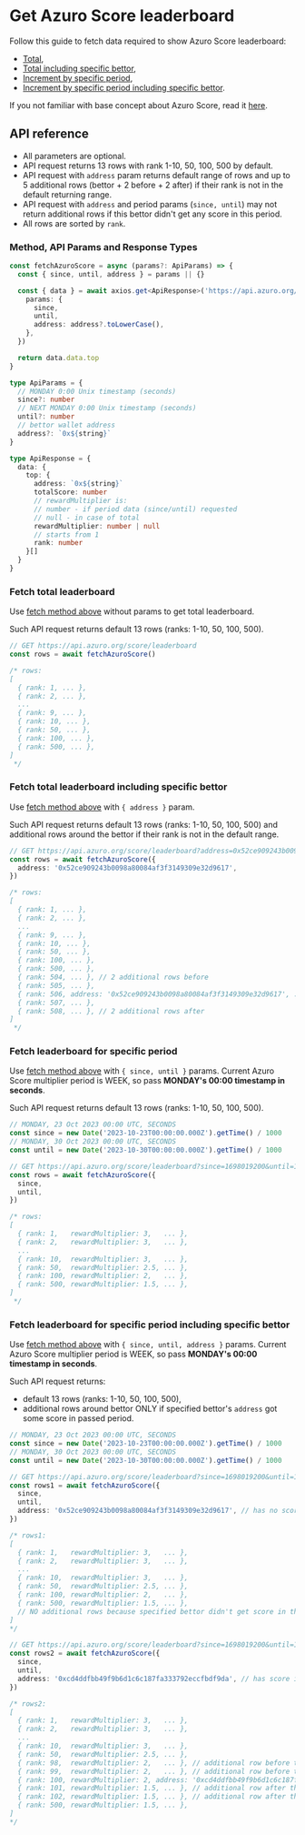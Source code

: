 # Get Azuro Score leaderboard

Follow this guide to fetch data required to show Azuro Score leaderboard:
- [Total](#fetch-total-leaderboard),
- [Total including specific bettor](#fetch-total-leaderboard-including-specific-bettor),
- [Increment by specific period](#fetch-leaderboard-for-specific-period),
- [Increment by specific period including specific bettor](#fetch-leaderboard-for-specific-period-including-specific-bettor).

If you not familiar with base concept about Azuro Score, read it [here](/concepts/azuro-score/overview).

## API reference

- All parameters are optional.
- API request returns 13 rows with rank 1-10, 50, 100, 500 by default.
- API request with `address` param returns default range of rows and up to 5 additional rows (bettor + 2 before + 2 after) if their rank is not in the default returning range.
- API request with `address` and period params (`since, until`) may not return additional rows if this bettor didn't get any score in this period.
- All rows are sorted by `rank`.

### Method, API Params and Response Types

```ts copy
const fetchAzuroScore = async (params?: ApiParams) => {
  const { since, until, address } = params || {}

  const { data } = await axios.get<ApiResponse>('https://api.azuro.org/score/leaderboard', {
    params: {
      since,
      until,
      address: address?.toLowerCase(),
    },
  })

  return data.data.top
}

type ApiParams = {
  // MONDAY 0:00 Unix timestamp (seconds)
  since?: number
  // NEXT MONDAY 0:00 Unix timestamp (seconds)
  until?: number
  // bettor wallet address
  address?: `0x${string}`
}

type ApiResponse = {
  data: {
    top: {
      address: `0x${string}`
      totalScore: number
      // rewardMultiplier is:
      // number - if period data (since/until) requested
      // null - in case of total
      rewardMultiplier: number | null
      // starts from 1
      rank: number
    }[]
  }
}
```

### Fetch total leaderboard

Use [fetch method above](#method-api-params-and-response-types) without params to get total leaderboard.

Such API request returns default 13 rows (ranks: 1-10, 50, 100, 500).
```ts
// GET https://api.azuro.org/score/leaderboard
const rows = await fetchAzuroScore()

/* rows:
[
  { rank: 1, ... },
  { rank: 2, ... },
  ...
  { rank: 9, ... },
  { rank: 10, ... },
  { rank: 50, ... },
  { rank: 100, ... },
  { rank: 500, ... },
]
 */
```

### Fetch total leaderboard including specific bettor
Use [fetch method above](#method-api-params-and-response-types) with `{ address }` param.

Such API request returns default 13 rows (ranks: 1-10, 50, 100, 500) and additional rows around the bettor if their rank is not in the default range.
```ts
// GET https://api.azuro.org/score/leaderboard?address=0x52ce909243b0098a80084af3f3149309e32d9617
const rows = await fetchAzuroScore({
  address: '0x52ce909243b0098a80084af3f3149309e32d9617',
})

/* rows:
[
  { rank: 1, ... },
  { rank: 2, ... },
  ...
  { rank: 9, ... },
  { rank: 10, ... },
  { rank: 50, ... },
  { rank: 100, ... },
  { rank: 500, ... },
  { rank: 504, ... }, // 2 additional rows before
  { rank: 505, ... },
  { rank: 506, address: '0x52ce909243b0098a80084af3f3149309e32d9617', ... }, // specified bettor
  { rank: 507, ... },
  { rank: 508, ... }, // 2 additional rows after
]
 */
```

### Fetch leaderboard for specific period

Use [fetch method above](#method-api-params-and-response-types) with `{ since, until }` params.
Current Azuro Score multiplier period is WEEK, so pass **MONDAY's 00:00 timestamp in seconds**.

Such API request returns default 13 rows (ranks: 1-10, 50, 100, 500).

```ts
// MONDAY, 23 Oct 2023 00:00 UTC, SECONDS
const since = new Date('2023-10-23T00:00:00.000Z').getTime() / 1000
// MONDAY, 30 Oct 2023 00:00 UTC, SECONDS
const until = new Date('2023-10-30T00:00:00.000Z').getTime() / 1000

// GET https://api.azuro.org/score/leaderboard?since=1698019200&until=1698624000
const rows = await fetchAzuroScore({
  since,
  until,
})

/* rows:
[
  { rank: 1,   rewardMultiplier: 3,   ... },
  { rank: 2,   rewardMultiplier: 3,   ... },
  ...
  { rank: 10,  rewardMultiplier: 3,   ... },
  { rank: 50,  rewardMultiplier: 2.5, ... },
  { rank: 100, rewardMultiplier: 2,   ... },
  { rank: 500, rewardMultiplier: 1.5, ... },
]
 */
```

### Fetch leaderboard for specific period including specific bettor

Use [fetch method above](#method-api-params-and-response-types) with `{ since, until, address }` params.
Current Azuro Score multiplier period is WEEK, so pass **MONDAY's 00:00 timestamp in seconds**.

Such API request returns:
- default 13 rows (ranks: 1-10, 50, 100, 500),
- additional rows around bettor ONLY if specified bettor's `address` got some score in passed period.

```ts
// MONDAY, 23 Oct 2023 00:00 UTC, SECONDS
const since = new Date('2023-10-23T00:00:00.000Z').getTime() / 1000
// MONDAY, 30 Oct 2023 00:00 UTC, SECONDS
const until = new Date('2023-10-30T00:00:00.000Z').getTime() / 1000

// GET https://api.azuro.org/score/leaderboard?since=1698019200&until=1698624000&address=0x52ce909243b0098a80084af3f3149309e32d9617
const rows1 = await fetchAzuroScore({
  since,
  until,
  address: '0x52ce909243b0098a80084af3f3149309e32d9617', // has no score in this period
})

/* rows1:
[
  { rank: 1,   rewardMultiplier: 3,   ... },
  { rank: 2,   rewardMultiplier: 3,   ... },
  ...
  { rank: 10,  rewardMultiplier: 3,   ... },
  { rank: 50,  rewardMultiplier: 2.5, ... },
  { rank: 100, rewardMultiplier: 2,   ... },
  { rank: 500, rewardMultiplier: 1.5, ... },
  // NO additional rows because specified bettor didn't get score in this period!
]
*/

// GET https://api.azuro.org/score/leaderboard?since=1698019200&until=1698624000&address=0xcd4ddfbb49f9b6d1c6c187fa333792eccfbdf9da
const rows2 = await fetchAzuroScore({
  since,
  until,
  address: '0xcd4ddfbb49f9b6d1c6c187fa333792eccfbdf9da', // has score in this period
})

/* rows2:
[
  { rank: 1,   rewardMultiplier: 3,   ... },
  { rank: 2,   rewardMultiplier: 3,   ... },
  ...
  { rank: 10,  rewardMultiplier: 3,   ... },
  { rank: 50,  rewardMultiplier: 2.5, ... },
  { rank: 98,  rewardMultiplier: 2,   ... }, // additional row before the bettor
  { rank: 99,  rewardMultiplier: 2,   ... }, // additional row before the bettor
  { rank: 100, rewardMultiplier: 2, address: '0xcd4ddfbb49f9b6d1c6c187fa333792eccfbdf9da', ... },  // the bettor
  { rank: 101, rewardMultiplier: 1.5, ... }, // additional row after the bettor
  { rank: 102, rewardMultiplier: 1.5, ... }, // additional row after the bettor
  { rank: 500, rewardMultiplier: 1.5, ... },
]
*/
```

